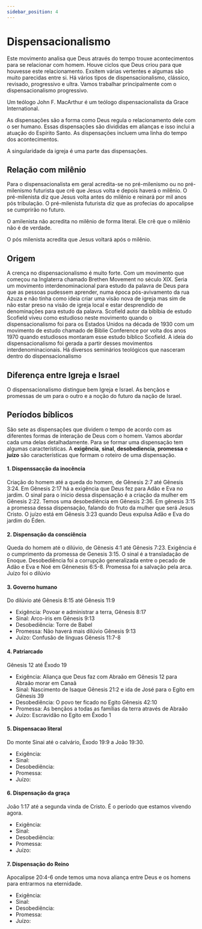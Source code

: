 ```yaml
---
sidebar_position: 4
---
```


# Dispensacionalismo

Este movimento analisa que Deus através do tempo trouxe acontecimentos para se relacionar com homem. Houve ciclos que Deus criou para que houvesse este relacionamento. Exsitem várias vertentes e algumas são muito parecidas entre si.
Há vários tipos de dispensacionalismo, clássico, revisado, progressivo e ultra.
Vamos trabalhar principalmente com o dispensacionalismo progressivo.

Um teólogo John F. MacArthur é um teólogo dispensacionalista da Grace International.

As dispensações são a forma como Deus regula o relacionamento dele com o ser humano. Essas dispensações são divididas em alianças e isso inclui a atuação do Espírito Santo. As dispensações incluem uma linha do tempo dos acontecimentos.

A singularidade da igreja é uma parte das dispensações.

## Relação com milênio

Para o dispensacionalista em geral acredita-se no pré-milenismo ou no pré-milenismo futurista que crê que Jesus volta e depois haverá o milênio.
O pré-milenista diz que Jesus volta antes do milênio e reinará por mil anos pós tribulação.
O pré-milenista futurista diz que as profecias do apocalipse se cumprirão no futuro.

O amilenista não acredita no milênio de forma literal. Ele crê que o milênio não é de verdade.

O pós milenista acredita que Jesus voltará após o milênio. 

## Origem

A crença no dispensacionalismo é muito forte. Com um movimento que começou na Inglaterra chamado Brethen Movement no século XIX. Seria um movimento interdenominacional para estudo da palavra de Deus para que as pessoas pudessem aprender, numa época pós-avivamento da rua Azuza e não tinha como ideia criar uma visão nova de igreja mas sim de não estar preso na visão de igreja local e estar desprendido de denominações para estudo da palavra. Scofield autor da bíblbia de estudo Scofield viveu como estudioso neste movimento quando o dispensacionalismo foi para os Estados Unidos na década de 1930 com um movimento de estudo chamado de Biblie Conference por volta dos anos 1970 quando estudiosos montaram esse estudo bíblico Scofield.
A ideia do dispensacionalismo foi gerada a partir desses movimentos interdenominacionais.
Há diversos seminários teológicos que nasceram dentro do dispensacionalismo

## Diferença entre Igreja e Israel

O dispensacionalismo distingue bem Igreja e Israel. As bençãos e promessas de um para o outro e a noção do futuro da nação de Israel.

## Períodos bíblicos

São sete as dispensações que dividem o tempo de acordo com as diferentes formas de interação de Deus com o homem.
Vamos abordar cada uma delas detalhadamente. Para se formar uma dispensação tem algumas características. A __exigência__, __sinal__, __desobediencia__, __promessa__ e __juízo__ são características que formam o roteiro de uma dispensação.

#### 1. Dispenssacção da inocência

Criação do homem até a queda do homem, de Gênesis 2:7 até Gênesis 3:24. Em Gênesis 2:17 há a exigência que Deus fez para Adão e Eva no jardim. O sinal para o inicio dessa dispensação é a criação da mulher em Gênesis 2:22. Temos uma desobediência em Gênesis 2:36. Em gênesis 3:15 a promessa dessa dispensação, falando do fruto da mulher que será Jesus Cristo. O juízo está em Gênesis 3:23 quando Deus expulsa Adão e Eva do jardim do Éden.

#### 2. Dispensação da consciência

Queda do homem até o dilúvio, de Gênesis 4:1 até Gênesis 7:23.
Exigência é o cumprimento da promessa de Genesis 3:15. O sinal é a transladação de Enoque. Desobediência foi a corrupção generalizada entre o pecado de Adão e Eva e Noé em Gênenesis 6:5-8. Promessa foi a salvação pela arca. Juízo foi o dilúvio

#### 3. Governo humano

Do dilúvio até Gênesis 8:15 até Gênesis 11:9
- Exigência: Povoar e administrar a terra, Gênesis 8:17
- Sinal: Arco-íris em Gênesis 9:13
- Desobediência: Torre de Babel
- Promessa: Não haverá mais dilúvio Gênesis 9:13 
- Juízo: Confusão de línguas Gênesis 11:7-8

#### 4. Patriarcado

Gênesis 12 até Êxodo 19
- Exigência: Aliança que Deus faz com Abraão em Gênesis 12 para Abraão morar em Canaã
- Sinal: Nascimento de Isaque Gênesis 21:2 e ida de José para o Egito em Gênesis 39
- Desobediência: O povo ter ficado no Egito Gênesis 42:10
- Promessa: As bençãos a todas as famílias da terra através de Abraão
- Juízo: Escravidão no Egito em Êxodo 1

#### 5. Dispensacao literal

Do monte Sinai até o calvário, Êxodo 19:9 a João 19:30.
- Exigência: 
- Sinal: 
- Desobediência:
- Promessa: 
- Juízo: 

#### 6. Dispensação da graça

João 1:17 até a segunda vinda de Cristo. É o período que estamos vivendo agora.
- Exigência: 
- Sinal: 
- Desobediência:
- Promessa: 
- Juízo: 

#### 7. Dispensação do Reino

Apocalipse 20:4-6 onde temos uma nova aliança entre Deus e os homens para entrarmos na eternidade.
- Exigência: 
- Sinal: 
- Desobediência:
- Promessa: 
- Juízo: 